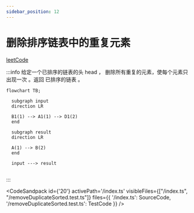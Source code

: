```yaml
---
sidebar_position: 12
---
```



# 删除排序链表中的重复元素



[leetCode](https://leetcode.cn/problems/remove-duplicates-from-sorted-list/)

:::info
给定一个已排序的链表的头 head ， 删除所有重复的元素，使每个元素只出现一次 。返回 已排序的链表 。

```mermaid
flowchart TB;
  
  subgraph input
  direction LR
  
  B1(1) --> A1(1) --> D1(2)
  end

  subgraph result
  direction LR

  A(1) --> B(2)
  end

  input ---> result
  
```
:::


<CodeSandpack
  id={'20'}
  activePath='/index.ts'
  visibleFiles={["/index.ts", "/removeDuplicateSorted.test.ts"]}
  files={{
    '/index.ts': SourceCode,
    '/removeDuplicateSorted.test.ts': TestCode
  }}
/>

